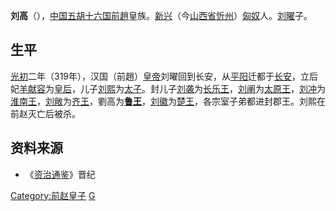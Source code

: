 '''刘高'''（{{bd|？||？||catIdx=L}}），[[中国|中国]][[五胡十六国|五胡十六国]][[前趙|前趙]]皇族。[[新興郡_(建安)|新兴]]（今[[山西省|山西省]][[忻州|忻州]]）[[匈奴|匈奴]]人。[[刘曜|刘曜]]子。
== 生平 ==
[[光初|光初]]二年（319年），汉国（前趙）[[皇帝|皇帝]]刘曜回到长安，从[[平阳|平阳]]迁都于[[长安|长安]]，立后妃[[羊献容|羊献容]]为[[皇后|皇后]]，儿子[[刘熙|刘熙]]为[[太子|太子]]。封儿子[[刘袭_(前赵)|刘袭]]为[[长乐王|长乐王]]，[[刘阐_(前赵)|刘阐]]为[[太原王|太原王]]，[[劉沖_(前趙)|刘冲]]为[[淮南王|淮南王]]，[[劉敞_(前趙)|刘敞]]为[[齐王|齐王]]，劉高为'''[[鲁王|鲁王]]'''，[[劉徽_(前趙)|刘徽]]为[[楚王|楚王]]，各宗室子弟都进封郡王。刘熙在前赵灭亡后被杀。

==资料来源==
*《[[资治通鉴|资治通鉴]]》晋纪

[[Category:前赵皇子|Category:前赵皇子]]
[[Category:劉姓|G]]